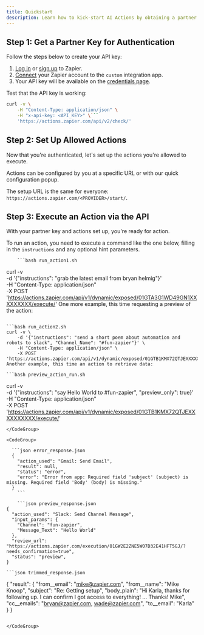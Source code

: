 ```yaml
---
title: Quickstart
description: Learn how to kick-start AI Actions by obtaining a partner key, setting up allowed actions, and executing an action through our API.
---
```


## Step 1: Get a Partner Key for Authentication

Follow the steps below to create your API key:

1. [Log in](https://actions.zapier.com/custom/start/) or [sign up](https://zapier.com/sign-up) to Zapier.
2. [Connect](https://actions.zapier.com/custom/actions/) your Zapier account to the `custom` integration app.
3. Your API key will be available on the [credentials page](https://actions.zapier.com/credentials/).

Test that the API key is working:

```bash
curl -v \
    -H "Content-Type: application/json" \
    -H "x-api-key: <API_KEY>" \```
    'https://actions.zapier.com/api/v2/check/'
```

## Step 2: Set Up Allowed Actions

Now that you're authenticated, let's set up the actions you're allowed to execute.

Actions can be configured by you at a specific URL or with our quick configuration popup.

The setup URL is the same for everyone: `https://actions.zapier.com/<PROVIDER>/start/`.

## Step 3: Execute an Action via the API

With your partner key and actions set up, you're ready for action.

To run an action, you need to execute a command like the one below, filling in the `instructions` and any optional hint parameters.
<CodeGroup>

        ```bash run_action1.sh
curl -v \
    -d '{"instructions": "grab the latest email from bryan helmig"}' \
    -H "Content-Type: application/json" \
    -X POST 'https://actions.zapier.com/api/v1/dynamic/exposed/01GTA3G1WD49GN1XXXXXXXXX/execute/'
One more example, this time requesting a preview of the action:
```

```bash run_action2.sh
curl -v \
    -d '{"instructions": "send a short poem about automation and robots to slack", "Channel_Name": "#fun-zapier"}' \
    -H "Content-Type: application/json" \
    -X POST 'https://actions.zapier.com/api/v1/dynamic/exposed/01GTB1KMX72QTJEXXXXXXXXXX/execute/'
Another example, this time an action to retrieve data:
```

    ```bash preview_action_run.sh
curl -v \
    -d '{"instructions": "say Hello World to #fun-zapier", "preview_only": true}' \
    -H "Content-Type: application/json" \
    -X POST 'https://actions.zapier.com/api/v1/dynamic/exposed/01GTB1KMX72QTJEXXXXXXXXXX/execute/'
```
</CodeGroup>

<CodeGroup>

  ```json error_response.json
  {
    "action_used": "Gmail: Send Email",
    "result": null,
    "status": "error",
    "error": "Error from app: Required field 'subject' (subject) is missing. Required field 'Body' (body) is missing."
  }
    ```

    ```json preview_response.json
{
  "action_used": "Slack: Send Channel Message",
  "input_params": {
    "Channel": "fun-zapier",
    "Message_Text": "Hello World"
  },
  "review_url": "https://actions.zapier.com/execution/01GW2E2ZNE5W07D32E41HFT5GJ/?needs_confirmation=true",
  "status": "preview",
}
```

    ```json trimmed_response.json
{
  "result": {
    "from__email": "mike@zapier.com",
    "from__name": "Mike Knoop",
    "subject": "Re: Getting setup",
    "body_plain": "Hi Karla, thanks for following up. I can confirm I got access to everything! ... Thanks! Mike",
    "cc__emails": "bryan@zapier.com, wade@zapier.com",
    "to__email": "Karla"
  }
}
```

</CodeGroup>